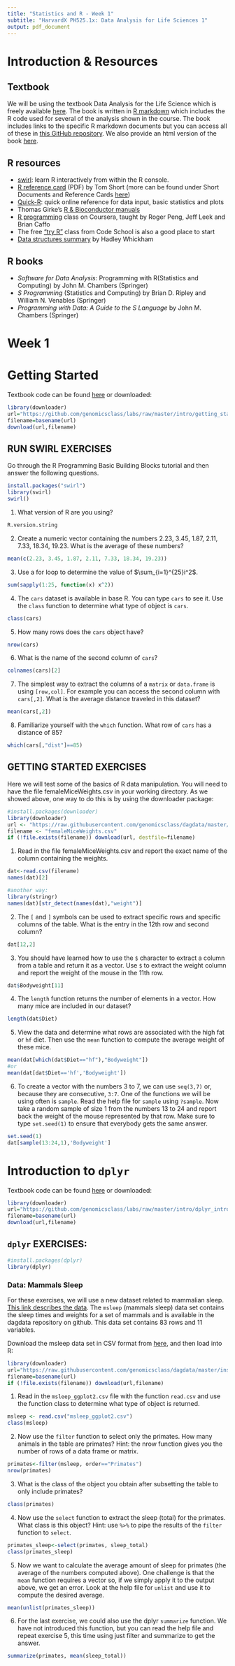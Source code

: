 ```yaml
---
title: "Statistics and R - Week 1"
subtitle: "HarvardX PH525.1x: Data Analysis for Life Sciences 1"
output: pdf_document
---
```

# Introduction & Resources

## Textbook

We will be using the textbook Data Analysis for the Life Science which is freely available [here](https://leanpub.com/dataanalysisforthelifesciences). The book is written in [R markdown](http://rmarkdown.rstudio.com/) which includes the R code used for several of the analysis shown in the course. The book includes links to the specific R markdown documents but you can access all of these in [this GitHub repository](https://github.com/genomicsclass/labs). We also provide an html version of the book [here](http://genomicsclass.github.io/book/).

## R resources

* [swirl](http://swirlstats.com/): learn R interactively from within the R console.
* [R reference card](http://cran.r-project.org/doc/contrib/Short-refcard.pdf) (PDF) by Tom Short (more can be found under Short Documents and Reference Cards [here](http://cran.r-project.org/other-docs.html))
* [Quick-R](http://www.statmethods.net/): quick online reference for data input, basic statistics and plots
* Thomas Girke's [R & Bioconductor manuals](http://manuals.bioinformatics.ucr.edu/home/R_BioCondManual)
* [R programming](https://www.coursera.org/course/rprog) class on Coursera,  taught by Roger Peng, Jeff Leek and Brian Caffo
* The free ["try R"](http://tryr.codeschool.com/) class from Code School is also a good place to start
* [Data structures summary](http://adv-r.had.co.nz/Data-structures.html) by Hadley Whickham

## R books

* _Software for Data Analysis_: Programming with R</u>(Statistics and Computing) by John M. Chambers (Springer)
* _S Programming_ (Statistics and Computing) by Brian D. Ripley and William N. Venables (Springer)
* _Programming with Data: A Guide to the S Language_ by John M. Chambers (Springer)
  
# Week 1

# Getting Started

Textbook code can be found [here](https://github.com/genomicsclass/labs/blob/master/intro/getting_started.Rmd) or downloaded:
```r
library(downloader)
url="https://github.com/genomicsclass/labs/raw/master/intro/getting_started.Rmd"
filename=basename(url)
download(url,filename)
```

## RUN SWIRL EXERCISES
  
Go through the R Programming Basic Building Blocks tutorial and then answer the following questions.
```r
install.packages("swirl")
library(swirl)
swirl()
```
1. What version of R are you using?
```r
R.version.string
```
2. Create a numeric vector containing the numbers 2.23, 3.45, 1.87, 2.11, 7.33, 18.34, 19.23. What is the average of these numbers?
```r
mean(c(2.23, 3.45, 1.87, 2.11, 7.33, 18.34, 19.23))
```
3. Use a for loop to determine the value of $\sum_{i=1}^{25}i^2$.
```r
sum(sapply(1:25, function(x) x^2))
```
4. The `cars` dataset is available in base R. You can type `cars` to see it. Use the `class` function to determine what type of object is `cars`.
```r
class(cars)
```
5. How many rows does the `cars` object have?
```r
nrow(cars)
```
6. What is the name of the second column of `cars`?
```r
colnames(cars)[2] 
```
7. The simplest way to extract the columns of a `matrix` or `data.frame` is using `[row,col]`. For example you can access the second column with `cars[,2]`. What is the average distance traveled in this dataset?
```r
mean(cars[,2])
```
8. Familiarize yourself with the `which` function. What row of `cars` has a distance of 85?
```r
which(cars[,"dist"]==85)
```

## GETTING STARTED EXERCISES

Here we will test some of the basics of R data manipulation. You will need to have the file femaleMiceWeights.csv in your working directory. As we showed above, one way to do this is by using the downloader package:
```r
#install.packages(downloader)
library(downloader)
url <- "https://raw.githubusercontent.com/genomicsclass/dagdata/master/inst/extdata/femaleMiceWeights.csv"
filename <- "femaleMiceWeights.csv" 
if (!file.exists(filename)) download(url, destfile=filename)
```

1. Read in the file femaleMiceWeights.csv and report the exact name of the column containing the weights.
```r
dat<-read.csv(filename)
names(dat)[2]

#another way:
library(stringr)
names(dat)[str_detect(names(dat),"weight")]
```
2. The `[` and `]` symbols can be used to extract specific rows and specific columns of the table. What is the entry in the 12th row and second column?
```r
dat[12,2]
```
3. You should have learned how to use the `$` character to extract a column from a table and return it as a vector. Use `$` to extract the weight column and report the weight of the mouse in the 11th row.
```r
dat$Bodyweight[11]
```
4. The `length` function returns the number of elements in a vector. How many mice are included in our dataset?
```r
length(dat$Diet)
```
5. View the data and determine what rows are associated with the high fat or `hf` diet. Then use the `mean` function to compute the average weight of these mice.
```r
mean(dat[which(dat$Diet=="hf"),"Bodyweight"])
#or
mean(dat[dat$Diet=='hf','Bodyweight'])
```
6. To create a vector with the numbers 3 to 7, we can use `seq(3,7)` or, because they are consecutive, `3:7`. One of the functions we will be using often is `sample`. Read the help file for `sample` using `?sample`. Now take a random sample of size 1 from the numbers 13 to 24 and report back the weight of the mouse represented by that row. Make sure to type `set.seed(1)` to ensure that everybody gets the same answer.
```r
set.seed(1)
dat[sample(13:24,1),'Bodyweight']
```

# Introduction to `dplyr`

Textbook code can be found [here](https://github.com/genomicsclass/labs/blob/master/intro/dplyr_intro.Rmd) or downloaded:
```r
library(downloader)
url="https://github.com/genomicsclass/labs/raw/master/intro/dplyr_intro.Rmd","dplyr_intro.Rmd"
filename=basename(url)
download(url,filename)
```

## `dplyr` EXERCISES:

```r
#install.packages(dplyr)
library(dplyr)
```

### Data: Mammals Sleep

For these exercises, we will use a new dataset related to mammalian sleep. [This link describes the data](http://docs.ggplot2.org/0.9.3.1/msleep.html).
The `msleep` (mammals sleep) data set contains the sleep times and weights for a set of mammals and is available in the dagdata repository on github. This data set contains 83 rows and 11 variables.  

Download the msleep data set in CSV format from [here](https://raw.githubusercontent.com/genomicsclass/dagdata/master/inst/extdata/msleep_ggplot2.csv), and then load into R:
  
```r
library(downloader)
url="https://raw.githubusercontent.com/genomicsclass/dagdata/master/inst/extdata/msleep_ggplot2.csv"
filename=basename(url)
if (!file.exists(filename)) download(url,filename)
```

1. Read in the `msleep_ggplot2.csv` file with the function `read.csv` and use the function class to determine what type of object is returned.
```r
msleep <- read.csv("msleep_ggplot2.csv")
class(msleep)
```

2. Now use the `filter` function to select only the primates. How many animals in the table are primates? Hint: the nrow function gives you the number of rows of a data frame or matrix.
```r
primates<-filter(msleep, order=="Primates")
nrow(primates)
```

3. What is the class of the object you obtain after subsetting the table to only include primates?
```r
class(primates)
```

4. Now use the `select` function to extract the sleep (total) for the primates. What class is this object? Hint: use `%>%` to pipe the results of the `filter` function to `select`.
```r
primates_sleep<-select(primates, sleep_total)
class(primates_sleep)
```

5. Now we want to calculate the average amount of sleep for primates (the average of the numbers computed above). One challenge is that the `mean` function requires a vector so, if we simply apply it to the output above, we get an error. Look at the help file for `unlist` and use it to compute the desired average.
```r
mean(unlist(primates_sleep))
```

6. For the last exercise, we could also use the dplyr `summarize` function. We have not introduced this function, but you can read the help file and repeat exercise 5, this time using just filter and summarize to get the answer.

```r
summarize(primates, mean(sleep_total))
```